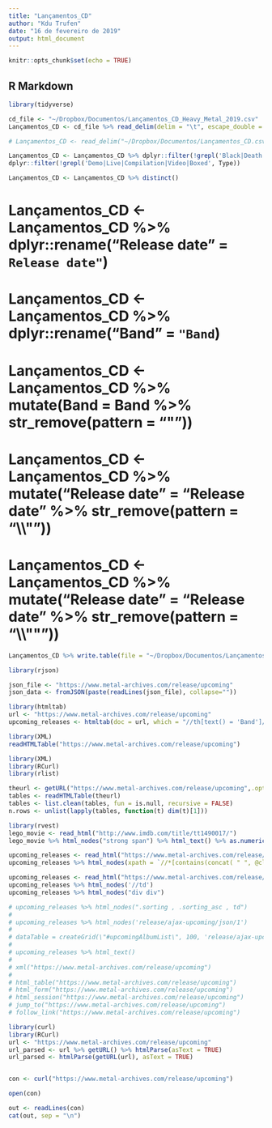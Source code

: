 ```yaml
---
title: "Lançamentos_CD"
author: "Kdu Trufen"
date: "16 de fevereiro de 2019"
output: html_document
---
```


```r
knitr::opts_chunk$set(echo = TRUE)
```

## R Markdown

```r
library(tidyverse)
```

```r
cd_file <- "~/Dropbox/Documentos/Lançamentos_CD_Heavy_Metal_2019.csv"
Lançamentos_CD <- cd_file %>% read_delim(delim = "\t", escape_double = FALSE, trim_ws = TRUE)

# Lançamentos_CD <- read_delim("~/Dropbox/Documentos/Lançamentos_CD.csv", delim = ",", escape_double = FALSE, trim_ws = TRUE, quote = "\\")
```

```r
Lançamentos_CD <- Lançamentos_CD %>% dplyr::filter(!grepl('Black|Death|Grind|Stoner|Doom|Sludge|Gothic|Viking|Crossover|Goregrind|Extreme|Pagan|Metalcore|Hardcore|Djent', Genre)) %>% 
dplyr::filter(!grepl('Demo|Live|Compilation|Video|Boxed', Type))

Lançamentos_CD <- Lançamentos_CD %>% distinct()
```

# Lançamentos_CD <- Lançamentos_CD %>% dplyr::rename("Release date" = `Release date"`)
# Lançamentos_CD <- Lançamentos_CD %>% dplyr::rename("Band" = `"Band`)
# 
# Lançamentos_CD <- Lançamentos_CD %>% mutate(Band = Band %>% str_remove(pattern = "\""))
# Lançamentos_CD <- Lançamentos_CD %>% mutate("Release date" = "Release date" %>% str_remove(pattern = "\\\\\""))
# Lançamentos_CD <- Lançamentos_CD %>% mutate("Release date" = "Release date" %>% str_remove(pattern = "\\\\\"\""))

```r
Lançamentos_CD %>% write.table(file = "~/Dropbox/Documentos/Lançamentos_CD_Heavy_Metal_2019.csv", sep="\t", row.names = FALSE, col.names = TRUE, quote = FALSE)
```



```r
library(rjson)

json_file <- "https://www.metal-archives.com/release/upcoming"
json_data <- fromJSON(paste(readLines(json_file), collapse=""))
```



```r
library(htmltab)
url <- "https://www.metal-archives.com/release/upcoming"
upcoming_releases <- htmltab(doc = url, which = "//th[text() = 'Band']/ancestor::table")
```


```r
library(XML)
readHTMLTable("https://www.metal-archives.com/release/upcoming")

library(XML)
library(RCurl)
library(rlist)

theurl <- getURL("https://www.metal-archives.com/release/upcoming",.opts = list(ssl.verifypeer = FALSE) )
tables <- readHTMLTable(theurl)
tables <- list.clean(tables, fun = is.null, recursive = FALSE)
n.rows <- unlist(lapply(tables, function(t) dim(t)[1]))
```

```r
library(rvest)
lego_movie <- read_html("http://www.imdb.com/title/tt1490017/")
lego_movie %>% html_nodes("strong span") %>% html_text() %>% as.numeric()

upcoming_releases <- read_html("https://www.metal-archives.com/release/upcoming")
upcoming_releases %>% html_nodes(xpath = `//*[contains(concat( " ", @class, " " ), concat( " ", "sorting", " " ))] | //*[contains(concat( " ", @class, " " ), concat( " ", "sorting_asc", " " ))] | //td`)

upcoming_releases <- read_html("https://www.metal-archives.com/release/upcoming")
upcoming_releases %>% html_nodes('//td')
upcoming_releases %>% html_nodes("div div")

# upcoming_releases %>% html_nodes(".sorting , .sorting_asc , td")
# 
# upcoming_releases %>% html_nodes('release/ajax-upcoming/json/1')
# 
# dataTable = createGrid(\"#upcomingAlbumList\", 100, 'release/ajax-upcoming/json/1',  { aaSorting: [[4, 'asc']] })
#                         
# upcoming_releases %>% html_text()
# 
# xml("https://www.metal-archives.com/release/upcoming")
# 
# html_table("https://www.metal-archives.com/release/upcoming")
# html_form("https://www.metal-archives.com/release/upcoming")
# html_session("https://www.metal-archives.com/release/upcoming")
# jump_to("https://www.metal-archives.com/release/upcoming")
# follow_link("https://www.metal-archives.com/release/upcoming")
```

```r
library(curl)
library(RCurl)
url <- "https://www.metal-archives.com/release/upcoming"
url_parsed <- url %>% getURL() %>% htmlParse(asText = TRUE)
url_parsed <- htmlParse(getURL(url), asText = TRUE)


con <- curl("https://www.metal-archives.com/release/upcoming")

open(con)

out <- readLines(con)
cat(out, sep = "\n")
```
